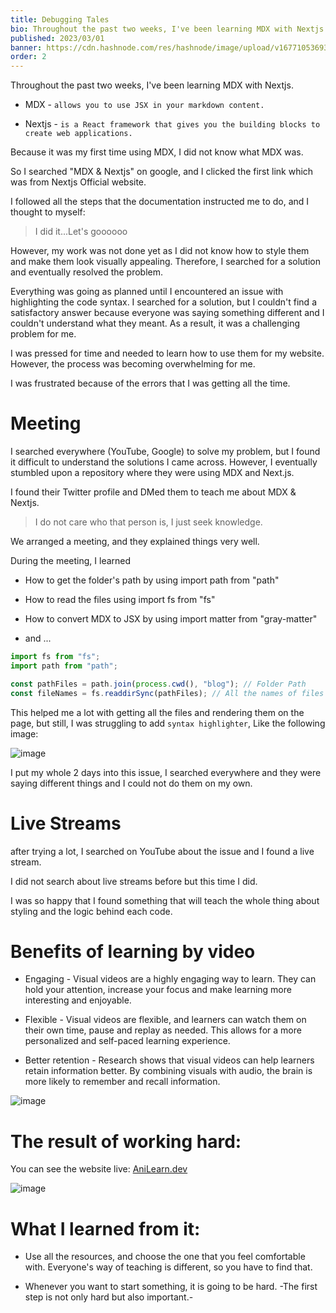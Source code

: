 ```yaml
---
title: Debugging Tales
bio: Throughout the past two weeks, I've been learning MDX with Nextjs.
published: 2023/03/01
banner: https://cdn.hashnode.com/res/hashnode/image/upload/v1677105369366/9cfd870b-146f-4867-b598-b55b173a6bac.png?w=1600&h=840&fit=crop&crop=entropy&auto=compress,format&format=webp
order: 2
---
```


Throughout the past two weeks, I've been learning MDX with Nextjs.

- MDX - `allows you to use JSX in your markdown content.`

- Nextjs - `is a React framework that gives you the building blocks to create web applications.`

Because it was my first time using MDX, I did not know what MDX was.

So I searched "MDX & Nextjs" on google, and I clicked the first link which was from Nextjs Official website.

I followed all the steps that the documentation instructed me to do, and I thought to myself:

> I did it...Let's goooooo

However, my work was not done yet as I did not know how to style them and make them look visually appealing. Therefore, I searched for a solution and eventually resolved the problem.

Everything was going as planned until I encountered an issue with highlighting the code syntax. I searched for a solution, but I couldn't find a satisfactory answer because everyone was saying something different and I couldn't understand what they meant. As a result, it was a challenging problem for me.

I was pressed for time and needed to learn how to use them for my website. However, the process was becoming overwhelming for me.

I was frustrated because of the errors that I was getting all the time.

# Meeting

I searched everywhere (YouTube, Google) to solve my problem, but I found it difficult to understand the solutions I came across. However, I eventually stumbled upon a repository where they were using MDX and Next.js.

I found their Twitter profile and DMed them to teach me about MDX & Nextjs.

> I do not care who that person is, I just seek knowledge.

We arranged a meeting, and they explained things very well.

During the meeting, I learned

- How to get the folder's path by using import path from "path"

- How to read the files using import fs from "fs"

- How to convert MDX to JSX by using import matter from "gray-matter"

- and ...

```jsx:app.jsx
import fs from "fs";
import path from "path";

const pathFiles = path.join(process.cwd(), "blog"); // Folder Path
const fileNames = fs.readdirSync(pathFiles); // All the names of files that exist in a folder.
```

This helped me a lot with getting all the files and rendering them on the page, but still, I was struggling to add `syntax highlighter`, Like the following image:

![image](https://cdn.hashnode.com/res/hashnode/image/upload/v1677113900303/3e701870-826d-4832-8744-9b05c504e583.png?auto=compress,format&format=webp)

I put my whole 2 days into this issue, I searched everywhere and they were saying different things and I could not do them on my own.

# Live Streams

after trying a lot, I searched on YouTube about the issue and I found a live stream.

I did not search about live streams before but this time I did.

I was so happy that I found something that will teach the whole thing about styling and the logic behind each code.

# Benefits of learning by video

- Engaging - Visual videos are a highly engaging way to learn. They can hold your attention, increase your focus and make learning more interesting and enjoyable.

- Flexible - Visual videos are flexible, and learners can watch them on their own time, pause and replay as needed. This allows for a more personalized and self-paced learning experience.

- Better retention - Research shows that visual videos can help learners retain information better. By combining visuals with audio, the brain is more likely to remember and recall information.

![image](https://cdn.hashnode.com/res/hashnode/image/upload/v1677114617532/3484e807-3e76-4738-a0b0-753402f52a6f.png?auto=compress,format&format=webp)

# The result of working hard:

You can see the website live: [AniLearn.dev](https://www.anilearn.dev/)

![image](https://cdn.hashnode.com/res/hashnode/image/upload/v1677116264830/59b72616-ade6-460f-a77b-7c8d446f4a0b.png?auto=compress,format&format=webp)

# What I learned from it:

- Use all the resources, and choose the one that you feel comfortable with. Everyone's way of teaching is different, so you have to find that.

- Whenever you want to start something, it is going to be hard.
  -The first step is not only hard but also important.-
